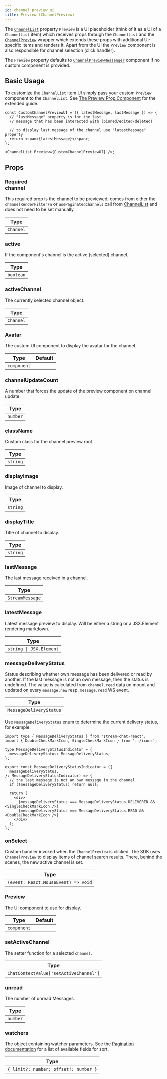 ```yaml
---
id: channel_preview_ui
title: Preview (ChannelPreview)
---
```



The [`ChannelList`](../core-components/channel-list.mdx) property `Preview` is a UI placeholder (think of it as a UI of a `ChannelList` item) which receives props through the `ChannelList` and the [`ChannelPreview`](./channel-preview.mdx) wrapper which extends these props with additional UI-specific items and renders it. Apart from the UI the `Preview` component is also responsible for channel selection (click handler).

The `Preview` property defaults to [`ChannelPreviewMessenger`](https://github.com/GetStream/stream-chat-react/blob/master/src/components/ChannelPreview/ChannelPreviewMessenger.tsx) component if no custom component is provided.

## Basic Usage

To customize the `ChannelList` item UI simply pass your custom `Preview` component to the `ChannelList`. See [The Preview Prop Component](../../guides/customization/channel-list-preview.mdx#the-preview-prop-component) for the extended guide.

```tsx
const CustomChannelPreviewUI = ({ latestMessage, lastMessage }) => {
  // "lastMessage" property is for the last
  // message that has been interacted with (pinned/edited/deleted)

  // to display last message of the channel use "latestMessage" property
  return <span>{latestMessage}</span>;
};

<ChannelList Preview={CustomChannelPreviewUI} />;
```

## Props

### <div class="label required basic">Required</div> channel

This required prop is the channel to be previewed; comes from either the `channelRenderFilterFn` or `usePaginatedChannels` call from [ChannelList](https://github.com/GetStream/stream-chat-react/blob/master/src/components/ChannelList/ChannelList.tsx) and does not need to be set manually.

| Type      |
| --------- |
| `Channel` |

### active

If the component's channel is the active (selected) channel.

| Type      |
| --------- |
| `boolean` |

### activeChannel

The currently selected channel object.

| Type      |
| --------- |
| `Channel` |

### Avatar

The custom UI component to display the avatar for the channel.

| Type        | Default                                                    |
| ----------- | ---------------------------------------------------------- |
| `component` | <GHComponentLink text='Avatar' path='/Avatar/Avatar.tsx'/> |

### channelUpdateCount

A number that forces the update of the preview component on channel update.

| Type     |
| -------- |
| `number` |

### className

Custom class for the channel preview root

| Type     |
| -------- |
| `string` |

### displayImage

Image of channel to display.

| Type     |
| -------- |
| `string` |

### displayTitle

Title of channel to display.

| Type     |
| -------- |
| `string` |

### lastMessage

The last message received in a channel.

| Type            |
| --------------- |
| `StreamMessage` |

### latestMessage

Latest message preview to display. Will be either a string or a JSX.Element rendering markdown.

| Type                    |
| ----------------------- |
| `string \| JSX.Element` |

### messageDeliveryStatus

Status describing whether own message has been delivered or read by another. If the last message is not an own message, then the status is undefined. The value is calculated from `channel.read` data on mount and updated on every `message.new` resp. `message.read` WS event.

| Type                    |
| ----------------------- |
| `MessageDeliveryStatus` |

Use `MessageDeliveryStatus` enum to determine the current delivery status, for example:

```tsx
import type { MessageDeliveryStatus } from 'stream-chat-react';
import { DoubleCheckMarkIcon, SingleCheckMarkIcon } from '../icons';

type MessageDeliveryStatusIndicator = {
  messageDeliveryStatus: MessageDeliveryStatus;
};

export const MessageDeliveryStatusIndicator = ({
  messageDeliveryStatus,
}: MessageDeliveryStatusIndicator) => {
  // the last message is not an own message in the channel
  if (!messageDeliveryStatus) return null;

  return (
    <div>
      {messageDeliveryStatus === MessageDeliveryStatus.DELIVERED && <SingleCheckMarkIcon />}
      {messageDeliveryStatus === MessageDeliveryStatus.READ && <DoubleCheckMarkIcon />}
    </div>
  );
};
```

### onSelect

Custom handler invoked when the `ChannelPreview` is clicked. The SDK uses `ChannelPreview` to display items of channel search results. There, behind the scenes, the new active channel is set.

| Type                                |
| ----------------------------------- |
| `(event: React.MouseEvent) => void` |

### Preview

The UI component to use for display.

| Type        | Default                                                                                              |
| ----------- | ---------------------------------------------------------------------------------------------------- |
| `component` | <GHComponentLink text='ChannelPreviewMessenger' path='/ChannelPreview/ChannelPreviewMessenger.tsx'/> |

### setActiveChannel

The setter function for a selected `channel`.

| Type                                   |
| -------------------------------------- |
| `ChatContextValue['setActiveChannel']` |

### unread

The number of unread Messages.

| Type     |
| -------- |
| `number` |

### watchers

The object containing watcher parameters. See the [Pagination documentation](https://getstream.io/chat/docs/react/channel_pagination/?language=js) for a list of available fields for sort.

| Type                                  |
| ------------------------------------- |
| `{ limit?: number; offset?: number }` |
